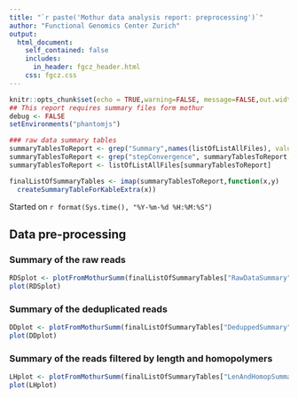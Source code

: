 ```yaml
---
title: "`r paste('Mothur data analysis report: preprocessing')`"
author: "Functional Genomics Center Zurich"
output: 
  html_document:
    self_contained: false
    includes:
      in_header: fgcz_header.html
    css: fgcz.css
---
```


```r
knitr::opts_chunk$set(echo = TRUE,warning=FALSE, message=FALSE,out.width="60%")
## This report requires summary files form mothur
debug <- FALSE
setEnvironments("phantomjs")
```

```r
### raw data summary tables
summaryTablesToReport <- grep("Summary",names(listOfListAllFiles), value = T)
summaryTablesToReport <- grep("stepConvergence", summaryTablesToReport, invert = T, value = T)
summaryTablesToReport <- listOfListAllFiles[summaryTablesToReport]

finalListOfSummaryTables <- imap(summaryTablesToReport,function(x,y)
  createSummaryTableForKableExtra(x))
```

Started on `r format(Sys.time(), "%Y-%m-%d %H:%M:%S")`

## Data pre-processing {.tabset}

### Summary of the raw reads
```r
RDSplot <- plotFromMothurSumm(finalListOfSummaryTables["RawDataSummary"]$RawDataSummary)
plot(RDSplot)
```

### Summary of the deduplicated reads
```r
DDplot <- plotFromMothurSumm(finalListOfSummaryTables["DeduppedSummary"]$DeduppedSummary)
plot(DDplot)
```

### Summary of the reads filtered by length and homopolymers
```r
LHplot <- plotFromMothurSumm(finalListOfSummaryTables["LenAndHomopSummary"]$LenAndHomopSummary)
plot(LHplot)
```
